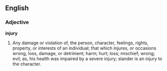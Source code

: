 ==English==

===Adjective===

'''injury'''

#Any damage or violation of, the person, character, feelings, rights, property, or interests of an individual; that which injures, or occasions wrong, loss, damage, or detriment; harm; hurt; loss; mischief; wrong; evil; as, his health was impaired by a severe injury; slander is an injury to the character.
